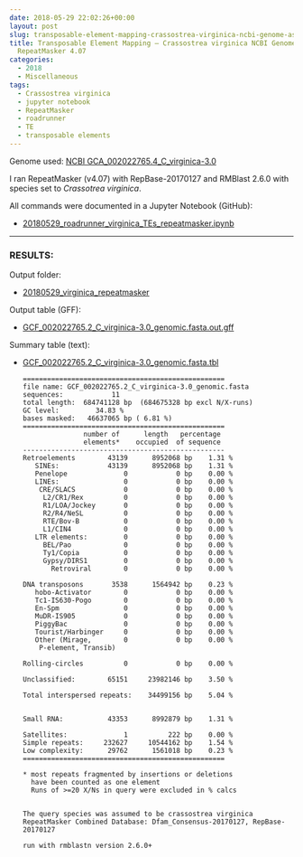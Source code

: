 ```yaml
---
date: 2018-05-29 22:02:26+00:00
layout: post
slug: transposable-element-mapping-crassostrea-virginica-ncbi-genome-assembly-using-repeatmasker-4-07
title: Transposable Element Mapping – Crassostrea virginica NCBI Genome Assembly using
  RepeatMasker 4.07
categories:
  - 2018
  - Miscellaneous
tags:
  - Crassostrea virginica
  - jupyter notebook
  - RepeatMasker
  - roadrunner
  - TE
  - transposable elements
---
```


Genome used: [NCBI GCA_002022765.4_C_virginica-3.0](ftp://ftp.ncbi.nlm.nih.gov/genomes/all/GCA/002/022/765/GCA_002022765.4_C_virginica-3.0)

I ran RepeatMasker (v4.07) with RepBase-20170127 and RMBlast 2.6.0 with species set to _Crassotrea virginica_.

All commands were documented in a Jupyter Notebook (GitHub):


  * [20180529_roadrunner_virginica_TEs_repeatmasker.ipynb](https://github.com/sr320/LabDocs/blob/master/jupyter_nbs/sam/20180529_roadrunner_virginica_TEs_repeatmasker.ipynb)

---

### RESULTS:



Output folder:

  * [20180529_virginica_repeatmasker](https://owl.fish.washington.edu/Athaliana/20180529_virginica_repeatmasker/)


Output table (GFF):

  * [GCF_002022765.2_C_virginica-3.0_genomic.fasta.out.gff](https://owl.fish.washington.edu/Athaliana/20180529_virginica_repeatmasker/GCF_002022765.2_C_virginica-3.0_genomic.fasta.out.gff)



Summary table (text):

  * [GCF_002022765.2_C_virginica-3.0_genomic.fasta.tbl](https://owl.fish.washington.edu/Athaliana/20180529_virginica_repeatmasker/GCF_002022765.2_C_virginica-3.0_genomic.fasta.tbl)

    ```
    ==================================================
    file name: GCF_002022765.2_C_virginica-3.0_genomic.fasta
    sequences:            11
    total length:  684741128 bp  (684675328 bp excl N/X-runs)
    GC level:         34.83 %
    bases masked:   46637065 bp ( 6.81 %)
    ==================================================
                   number of      length   percentage
                   elements*    occupied  of sequence
    --------------------------------------------------
    Retroelements        43139      8952068 bp    1.31 %
       SINEs:            43139      8952068 bp    1.31 %
       Penelope              0            0 bp    0.00 %
       LINEs:                0            0 bp    0.00 %
        CRE/SLACS            0            0 bp    0.00 %
         L2/CR1/Rex          0            0 bp    0.00 %
         R1/LOA/Jockey       0            0 bp    0.00 %
         R2/R4/NeSL          0            0 bp    0.00 %
         RTE/Bov-B           0            0 bp    0.00 %
         L1/CIN4             0            0 bp    0.00 %
       LTR elements:         0            0 bp    0.00 %
         BEL/Pao             0            0 bp    0.00 %
         Ty1/Copia           0            0 bp    0.00 %
         Gypsy/DIRS1         0            0 bp    0.00 %
           Retroviral        0            0 bp    0.00 %
    
    DNA transposons       3538      1564942 bp    0.23 %
       hobo-Activator        0            0 bp    0.00 %
       Tc1-IS630-Pogo        0            0 bp    0.00 %
       En-Spm                0            0 bp    0.00 %
       MuDR-IS905            0            0 bp    0.00 %
       PiggyBac              0            0 bp    0.00 %
       Tourist/Harbinger     0            0 bp    0.00 %
       Other (Mirage,        0            0 bp    0.00 %
        P-element, Transib)
    
    Rolling-circles          0            0 bp    0.00 %
    
    Unclassified:        65151     23982146 bp    3.50 %
    
    Total interspersed repeats:    34499156 bp    5.04 %
    
    
    Small RNA:           43353      8992879 bp    1.31 %
    
    Satellites:              1          222 bp    0.00 %
    Simple repeats:     232627     10544162 bp    1.54 %
    Low complexity:      29762      1561018 bp    0.23 %
    ==================================================
    
    * most repeats fragmented by insertions or deletions
      have been counted as one element
      Runs of >=20 X/Ns in query were excluded in % calcs
    
    
    The query species was assumed to be crassostrea virginica
    RepeatMasker Combined Database: Dfam_Consensus-20170127, RepBase-20170127
            
    run with rmblastn version 2.6.0+
    
    ```
